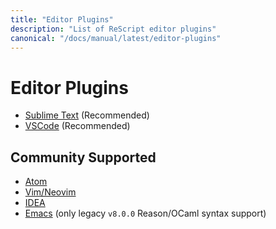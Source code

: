 ```yaml
---
title: "Editor Plugins"
description: "List of ReScript editor plugins"
canonical: "/docs/manual/latest/editor-plugins"
---
```


# Editor Plugins

- [Sublime Text](https://github.com/reasonml-editor/sublime-reason) (Recommended)
- [VSCode](https://marketplace.visualstudio.com/items?itemName=chenglou92.rescript-vscode) (Recommended)

## Community Supported

- [Atom](https://atom.io/packages/ide-rescript)
- [Vim/Neovim](https://github.com/rescript-lang/vim-rescript)
- [IDEA](https://github.com/reasonml-editor/reasonml-idea-plugin)
- [Emacs](https://github.com/reasonml-editor/reason-mode) (only legacy `v8.0.0` Reason/OCaml syntax support)
